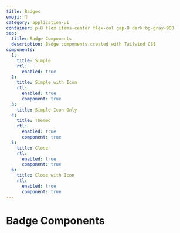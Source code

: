 ```yaml
---
title: Badges
emoji: 🥁
category: application-ui
container: p-8 flex items-center flex-col gap-8 dark:bg-gray-900
seo:
  title: Badge Components
  description: Badge components created with Tailwind CSS
components:
  1:
    title: Simple
    rtl:
      enabled: true
  2:
    title: Simple with Icon
    rtl:
      enabled: true
      component: true
  3:
    title: Simple Icon Only
  4:
    title: Themed
    rtl:
      enabled: true
      component: true
  5:
    title: Close
    rtl:
      enabled: true
      component: true
  6:
    title: Close with Icon
    rtl:
      enabled: true
      component: true
---
```


# Badge Components

<List
  componentsData={componentsArray}
  componentContainer={componentContainer}
/>
